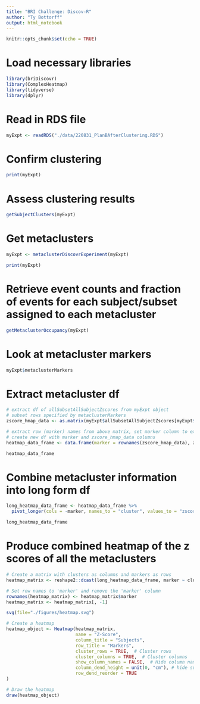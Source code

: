 ```yaml
---
title: "BRI Challenge: Discov-R"
author: "Ty Bottorff"
output: html_notebook
---
```


```r
knitr::opts_chunk$set(echo = TRUE)
```

# Load necessary libraries

```r

library(briDiscovr)
library(ComplexHeatmap)
library(tidyverse)
library(dplyr)

```

# Read in RDS file

```r

myExpt <- readRDS("./data/220831_PlanBAfterClustering.RDS")

```

# Confirm clustering

```r

print(myExpt)

```

# Assess clustering results

```r

getSubjectClusters(myExpt)

```

# Get metaclusters

```r

myExpt <- metaclusterDiscovrExperiment(myExpt)

print(myExpt)

```

# Retrieve event counts and fraction of events for each subject/subset assigned to each metacluster

```r

getMetaclusterOccupancy(myExpt)

```

# Look at metacluster markers

```r

myExpt$metaclusterMarkers

```

# Extract metacluster df

```r

# extract df of allSubsetAllSubjectZscores from myExpt object
# subset rows specified by metaclusterMarkers
zscore_hmap_data <- as.matrix(myExpt$allSubsetAllSubjectZscores[myExpt$metaclusterMarkers,])

# extract row (marker) names from above matrix, set marker column to extracted row names
# create new df with marker and zscore_hmap_data columns
heatmap_data_frame <- data.frame(marker = rownames(zscore_hmap_data), zscore_hmap_data)

heatmap_data_frame

```

# Combine metacluster information into long form df

```r

long_heatmap_data_frame <- heatmap_data_frame %>%
  pivot_longer(cols = -marker, names_to = "cluster", values_to = "zscore_value")

long_heatmap_data_frame

```

# Produce combined heatmap of the z scores of all the metaclusters

```r

# Create a matrix with clusters as columns and markers as rows
heatmap_matrix <- reshape2::dcast(long_heatmap_data_frame, marker ~ cluster, value.var = "zscore_value")

# Set row names to 'marker' and remove the 'marker' column
rownames(heatmap_matrix) <- heatmap_matrix$marker
heatmap_matrix <- heatmap_matrix[, -1]

svg(file="./figures/heatmap.svg")

# Create a heatmap
heatmap_object <- Heatmap(heatmap_matrix,
                          name = "Z-Score",
                          column_title = "Subjects",
                          row_title = "Markers",
                          cluster_rows = TRUE,  # Cluster rows
                          cluster_columns = TRUE,  # Cluster columns
                          show_column_names = FALSE,  # Hide column names
                          column_dend_height = unit(0, "cm"), # hide subject clustering
                          row_dend_reorder = TRUE
)

# Draw the heatmap
draw(heatmap_object)

```
